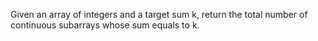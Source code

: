 Given an array of integers and a target sum k, return the total number of continuous subarrays whose sum equals to k.